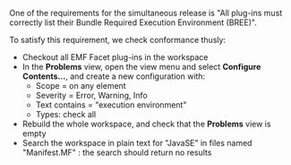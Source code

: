 One of the requirements for the simultaneous release is "All plug-ins must correctly list their Bundle Required Execution Environment (BREE)".

To satisfy this requirement, we check conformance thusly:
* Checkout all EMF Facet plug-ins in the workspace
* In the '''Problems''' view, open the view menu and select '''Configure Contents...''', and create a new configuration with:
** Scope = on any element
** Severity = Error, Warning, Info
** Text contains = "execution environment"
** Types: check all
* Rebuild the whole workspace, and check that the '''Problems''' view is empty
* Search the workspace in plain text for "JavaSE" in files named "Manifest.MF" : the search should return no results
